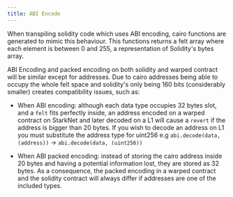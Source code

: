 ```yaml
---
title: ABI Encode
---
```


When transpiling solidity code which uses ABI encoding, cairo functions are generated to mimic this behaviour.
This functions returns a felt array where each element is between 0 and 255, a representation of Solidity's bytes array.

ABI Encoding and packed encoding on both solidity and warped contract will be similar except for addresses.
Due to cairo addresses being able to occupy the whole felt space and solidity's only being 160 bits (considerably smaller) creates
compatibility issues, such as:

- When ABI encoding:
  although each data type occupies 32 bytes slot, and a `felt` fits perfectly inside,
  an address encoded on a warped contract on StarkNet and later decoded on a L1 will
  cause a `revert` if the address is bigger than 20 bytes. If you wish to decode an address on L1
  you must substitute the address type for uint256 e.g `abi.decode(data, (address))` -> `abi.decode(data, (uint256))`

- When ABI packed encoding: instead of storing the cairo address inside 20 bytes and having a potential
  information lost, they are stored as 32 bytes. As a consequence, the packed encoding in a warped contract
  and the solidity contract will always differ if addresses are one of the included types.
